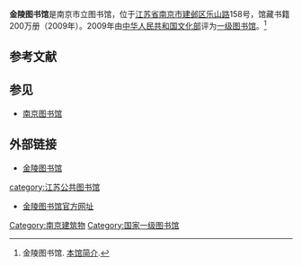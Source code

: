 {{Infobox_Library 
| library_name       = 金陵图书馆
| name_en            = 
| library_logo       = 
| image              = Jinling Library.jpg
| caption            = 金陵图书馆河西新馆
| country            = {{PRC}}
| type               = 市立公共图书馆，国家一级图书馆
| scope              = 
| established        = 1980年
| ref_legal_mandate  = 
| location           = [[江苏省|江苏省]][[南京市|南京市]][[建邺区|建邺区]][[乐山路|乐山路]]158号
| coordinates        = 
| branch_of          = 
| num_branches       = 8
| items_collected    = 
| collection_size    = 200万册<sup>(2009年)</sup>
| criteria           = 
| legal_deposit      = 
| req_to_access      =
| annual_circulation = 
| pop_served         = 
| members            = 
| budget             = 
| director           = 
| num_employees      = 
| website            = http://www.jllib.cn
| phone_num          =
}}

'''金陵图书馆'''是南京市立图书馆，位于[[江苏省|江苏省]][[南京市|南京市]][[建邺区|建邺区]][[乐山路|乐山路]]158号，馆藏书籍200万册（2009年）。2009年由[[中华人民共和国文化部|中华人民共和国文化部]]评为[[一级图书馆|一级图书馆]]。<ref name="本馆简介">金陵图书馆. [http://www.jllib.cn/a/gxgc/lib/notice/11928700 本馆简介]{{dead link|date=2018年4月 |bot=InternetArchiveBot |fix-attempted=yes }}.</ref>

==参考文献==
{{reflist}}

==参见==
* [[南京图书馆|南京图书馆]]

==外部链接==
{{commonscat|Jinling Library}}
* [http://www.jllib.cn 金陵图书馆] {{Wayback|url=http://www.jllib.cn/ |date=20111006182110 }}
{{DEFAULTSORT:J}}
[[category:江苏公共图书馆|category:江苏公共图书馆]]
[[Category:南京建筑物|Category:南京建筑物]]
[[Category:国家一级图书馆|Category:国家一级图书馆]]

*[http://www.jllib.cn/ 金陵图书馆官方网址]
{{stub}}